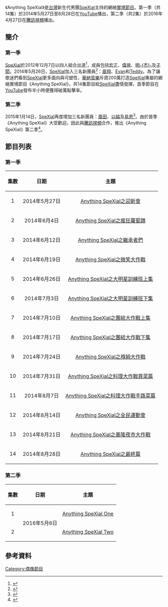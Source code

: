 {{Infobox Television
| 名稱      = Anything SpeXial
| 原名      =
| 圖片      = anything_spexial_2014.png
| 圖說      = 第一季第一集片頭畫面
| 分類      = [[實境節目|實境節目]]
| 主持      = [[SpeXial|SpeXial]]
| 旁白      = 
| 標語      = 
| 國家      = {{ROC}}（第一季）<br>{{CHN}}（第二季）
| 語言      = [[中華民國國語|國語]]
| 季數      = 2
| 片頭曲     = [[SpeXial|SpeXial]]《Break it down》
| 製作公司  = [[華納音樂|華納音樂]]（第一季）<br>[[騰訊視頻|騰訊視頻]]（第二季） 
| 集數      = 14集（第一季）<br>2集（第二季）
| 每集長    = 約20分鐘（第一季）<br>約30分鐘（第二季）
| 頻道      = [[YouTube|YouTube]]（第一季）<br>[[騰訊視頻|騰訊視頻]]（第二季）
| 開始      = 第一季：{{start date|2014|5|27}}－2014年8月28日<br>第二季：2016年5月6日
| 結束      = {{end date|2016|5|6}}
}}

《Anything SpeXial》是[[台灣|台灣]]新生代男團[[SpeXial|SpeXial]]主持的網絡[[實境節目|實境節目]]。第一季（共14集）於2014年5月27日至8月28日在[[YouTube|YouTube]]播出，第二季（共2集）於2016年4月27日在[[騰訊視頻|騰訊視頻]]播出。

==簡介==
===第一季===
[[SpeXial|SpeXial]]於2012年12月7日以四人組合出道<ref>{{cite web|url=http://ent.ltn.com.tw/news/paper/635764|title=SpeXial能歌能演 接棒F4|3=|publisher=自由娛樂|date=2012-12-05|accessdate=2017-01-27|archive-date=2016-08-21|archive-url=https://web.archive.org/web/20160821174918/http://ent.ltn.com.tw/news/paper/635764|dead-url=no}}</ref>，成員包括[[羅弘証|宏正]]、[[黃偉晉|偉晉]]、[[許名傑|明-{杰}-]]及[[林子閎|子閎]]。2014年5月26日，[[SpeXial|SpeXial]]加入三名新團員<ref>{{cite web|url=http://www.nextmag.com.tw/breaking-news/entertainment/20140526/3830068|title=SpeXial終極訓練腳抽筋　四人變七人|3=|publisher=壹週刊娛樂無限爆|date=2014-05-26|accessdate=2017-01-27|archive-date=2016-04-02|archive-url=https://web.archive.org/web/20160402001503/http://www.nextmag.com.tw/breaking-news/entertainment/20140526/3830068|dead-url=no}}</ref>：[[連晨翔|晨翔]]、[[馬振桓|Evan]]和[[陳向熙|Teddy]]。為了讓歌迷們看到[[SpeXial|SpeXial]]更多面向與可塑性，[[華納音樂|華納音樂]]斥資200萬打造[[SpeXial|SpeXial]]專屬的網絡實境節目《Anything SpeXial》，共14集節目給[[SpeXial|SpeXial]]盡情發揮，首季節目在[[YouTube|YouTube]]發布半小時便獲得破萬點擊率。

===第二季===
2015年1月14日，[[SpeXial|SpeXial]]再度增加三名新團員：[[風田|風田]]、[[王以綸|以綸]]及[[易柏辰|易恩]]<ref name="sx3">{{cite web|url=http://www.ettoday.net/news/20150113/451059.htm|title=全台最大男團！SpeXial「加3人少2人」激增變10帥|3=|publisher=ETtoday星光雲|date=2015-01-13|accessdate=2017-01-27|archive-date=2015-09-24|archive-url=https://web.archive.org/web/20150924135108/http://www.ettoday.net/news/20150113/451059.htm|dead-url=no}}</ref>。由於首季《Anything SpeXial》大受歡迎，因此與[[騰訊視頻|騰訊視頻]]合作，推出《Anything SpeXial》第二季<ref>{{cite web|url=http://www.chinatimes.com/newspapers/20150601000829-260308|title=SpeXial奪2團體獎 登陸粉絲擠爆|3=|publisher=中時電子報|date=2015-06-01|accessdate=2017-01-27|archive-date=2017-02-02|archive-url=https://web.archive.org/web/20170202053343/http://www.chinatimes.com/newspapers/20150601000829-260308|dead-url=no}}</ref>。

==節目列表==
===第一季===
{|class="wikitable" style="font-size:14px" text-align="center" width="50%"
|-
! '''集數'''
! '''日期'''
! '''主題'''
|-
|<center>1||<center>2014年5月27日||<center>[https://www.youtube.com/watch?v=UI5thpGrzrU Anything SpeXial之迎新會]{{Wayback|url=https://www.youtube.com/watch?v=UI5thpGrzrU |date=20151214204216 }}
|-
|<center>2||<center>2014年6月4日||<center>[https://www.youtube.com/watch?v=kHYCX_4h9-Q Anything SpeXial之瘋狂蘿蔔蹲]{{Wayback|url=https://www.youtube.com/watch?v=kHYCX_4h9-Q |date=20170206192348 }}
|-
|<center>3||<center>2014年6月12日||<center>[https://www.youtube.com/watch?v=f4GBd4cvsbo Anything SpeXial之繼承者們]{{Wayback|url=https://www.youtube.com/watch?v=f4GBd4cvsbo |date=20170206183713 }}
|-
|<center>4||<center>2014年6月19日||<center>[https://www.youtube.com/watch?v=uI5yC5tIXbQ Anything SpeXial之微笑大作戰]{{Wayback|url=https://www.youtube.com/watch?v=uI5yC5tIXbQ |date=20170206193419 }}
|-
|<center>5||<center>2014年6月26日||<center>[https://www.youtube.com/watch?v=qQGuAh--3cA Anything SpeXial之大明星訓練班上集]{{Wayback|url=https://www.youtube.com/watch?v=qQGuAh--3cA |date=20170206195253 }}
|-
|<center>6||<center>2014年7月3日||<center>[https://www.youtube.com/watch?v=zAsHN6qhINc Anything SpeXial之大明星訓練班下集]{{Wayback|url=https://www.youtube.com/watch?v=zAsHN6qhINc |date=20170206195937 }}
|-
|<center>7||<center>2014年7月10日||<center>[https://www.youtube.com/watch?v=8w6XXnqaMYc Anything SpeXial之團結大作戰上集]{{Wayback|url=https://www.youtube.com/watch?v=8w6XXnqaMYc |date=20151214204157 }}
|-
|<center>8||<center>2014年7月17日||<center>[https://www.youtube.com/watch?v=Ys95aQQmluk Anything SpeXial之團結大作戰下集]{{Wayback|url=https://www.youtube.com/watch?v=Ys95aQQmluk |date=20170206183154 }}
|-
|<center>9||<center>2014年7月24日||<center>[https://www.youtube.com/watch?v=iSNFeTbRHY4 Anything SpeXial之褓姆大作戰]{{Wayback|url=https://www.youtube.com/watch?v=iSNFeTbRHY4 |date=20151214223936 }}
|-
|<center>10||<center>2014年7月31日||<center>[https://www.youtube.com/watch?v=-1O7DkjOznc Anything SpeXial之料理大作戰買菜篇]{{Wayback|url=https://www.youtube.com/watch?v=-1O7DkjOznc |date=20151214203630 }}
|-
|<center>11||<center>2014年8月7日||<center>[https://www.youtube.com/watch?v=DbFNuIRDfZM Anything SpeXial之料理大作戰手路菜篇]{{Wayback|url=https://www.youtube.com/watch?v=DbFNuIRDfZM |date=20170206193002 }}
|-
|<center>12||<center>2014年8月14日||<center>[https://www.youtube.com/watch?v=gl9ZZeZf-sQ Anything SpeXial之全民運動會]{{Wayback|url=https://www.youtube.com/watch?v=gl9ZZeZf-sQ |date=20190215125810 }}
|-      
|<center>13||<center>2014年8月21日||<center>[https://www.youtube.com/watch?v=4MjPhvOEUSg Anything SpeXial之基隆夜市大作戰]{{Wayback|url=https://www.youtube.com/watch?v=4MjPhvOEUSg |date=20170206191359 }}
|-            
|<center>14||<center>2014年8月28日||<center>[https://www.youtube.com/watch?v=PihoXg2Z-hE Anything SpeXial之最終篇]{{Wayback|url=https://www.youtube.com/watch?v=PihoXg2Z-hE |date=20190215125810 }}
|}

===第二季===
{| class="wikitable" style="font-size:14px" text-align="center" width="50%"
|-
! '''集數'''
! '''日期'''
! '''主題'''
|-
|<center>1||rowspan="2"|<center>2016年5月6日||<center>[https://v.qq.com/x/page/y0020dxa36l.html Anything SpeXial One]{{Wayback|url=https://v.qq.com/x/page/y0020dxa36l.html |date=20170202122417 }}
|-
|<center>2||<center>[https://v.qq.com/x/page/z0020b735az.html Anything SpeXial Two]{{Wayback|url=https://v.qq.com/x/page/z0020b735az.html |date=20170202124218 }}
|}

==參考資料==
{{reflist}}

[[Category:偶像節目|Category:偶像節目]]